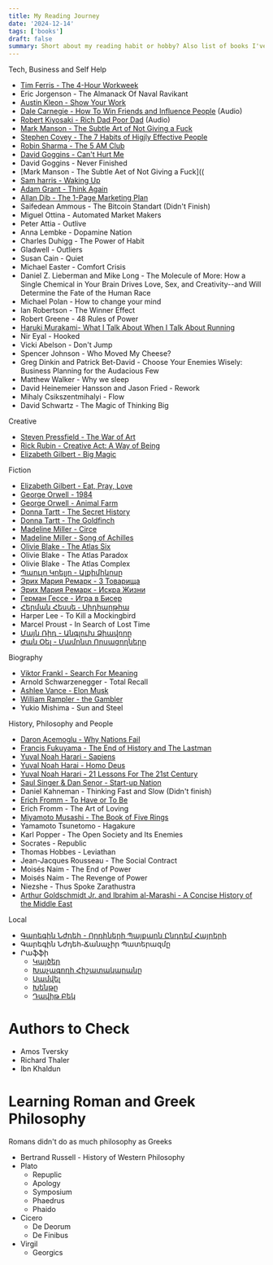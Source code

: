 ```yaml
---
title: My Reading Journey
date: '2024-12-14'
tags: ['books']
draft: false
summary: Short about my reading habit or hobby? Also list of books I've read and I am gonna read
---
```





Tech, Business and Self Help
* [Tim Ferris - The 4-Hour Workweek]()
* Eric Jorgenson - The Almanack Of Naval Ravikant
* [Austin Kleon - Show Your Work]()
* [Dale Carnegie - How To Win Friends and Influence People]() (Audio)
* [Robert Kiyosaki - Rich Dad Poor Dad]() (Audio)
* [Mark Manson - The Subtle Art of Not Giving a Fuck]()
* [Stephen Covey - The 7 Habits of Higjly Effective People]()
* [Robin Sharma - The 5 AM Club]()
* [David Goggins - Can't Hurt Me]()
* David Goggins - Never Finished
* [Mark Manson - The Subtle Aet of Not Giving a Fuck]((
* [Sam harris - Waking Up]()
* [Adam Grant - Think Again]()
* [Allan Dib - The 1-Page Marketing Plan](https://artamuses.vercel.app/blog/the-1-page-marketing-plan-review)
* Saifedean Ammous - The Bitcoin Standart (Didn't Finish)
* Miguel Ottina - Automated Market Makers
* Peter Attia - Outlive
* Anna Lembke - Dopamine Nation
* Charles Duhigg - The Power of Habit
* Gladwell - Outliers 
* Susan Cain - Quiet
* Michael Easter - Comfort Crisis
* Daniel Z. Lieberman and Mike Long - The Molecule of More: How a Single Chemical in Your Brain Drives Love, Sex, and Creativity--and Will Determine the Fate of the Human Race
* Michael Polan - How to change your mind 
* Ian Robertson - The Winner Effect
* Robert Greene - 48 Rules of Power
* [Haruki Murakami- What I Talk About When I Talk About Running]()
* Nir Eyal - Hooked
* Vicki Abelson - Don't Jump
* Spencer Johnson - Who Moved My Cheese?
* Greg Dinkin and Patrick Bet-David - Choose Your Enemies Wisely: Business Planning for the Audacious Few
* Matthew Walker - Why we sleep
* David Heinemeier Hansson and Jason Fried - Rework
* Mihaly Csikszentmihalyi - Flow 
* David Schwartz - The Magic of Thinking Big

  
 

Creative
* [Steven Pressfield - The War of Art]()
* [Rick Rubin - Creative Act: A Way of Being]()
* [Elizabeth Gilbert - Big Magic]()

Fiction
* [Elizabeth Gilbert - Eat, Pray, Love]()
* [George Orwell - 1984]()
* [George Orwell - Animal Farm]()
* [Donna Tartt - The Secret History]()
* [Donna Tartt - The Goldfinch]()
* [Madeline Miller - Circe]()
* [Madeline Miller - Song of Achilles]()
* [Olivie Blake - The Atlas Six]()
* Olivie Blake - The Atlas Paradox
* Olivie Blake - The Atlas Complex
* [Պաուլո Կոելյո - Ալքիմիկոսը]()
* [Эрих Мария Ремарк - 3 Товарища]()
* [Эрих Мария Ремарк - Искра Жизни]()
* [Герман Гессе - Игра в Бисер]()
* [Հերման Հեսսե ֊ Սիդհարթհա]()
* Harper Lee - To Kill a Mockingbird
* Marcel Proust - In Search of Lost Time
* [Մայն Ռիդ - Անգլուխ Ձիավորը]()
* [Ժան Օել - Մամոնտ Որսացողները]()


Biography
* [Viktor Frankl - Search For Meaning]()
* Arnold Schwarzenegger -  Total Recall
* [Ashlee Vance - Elon Musk]()
* [William Rampler - the Gambler]()
* Yukio Mishima - Sun and Steel


History, Philosophy and People
* [Daron Acemoglu - Why Nations Fail]()
* [Francis Fukuyama - The End of History and The Lastman]()
* [Yuval Noah Harari - Sapiens]()
* [Yuval Noah Harai - Homo Deus]()
* [Yuval Noah Harari - 21 Lessons For The 21st Century]() 
* [Saul Singer & Dan Senor - Start-up Nation]()
* Daniel Kahneman - Thinking Fast and Slow (Didn't finish)
* [Erich Fromm - To Have or To Be]()
* Erich Fromm - The Art of Loving
* [Miyamoto Musashi - The Book of Five Rings]()
* Yamamoto Tsunetomo - Hagakure
* Karl Popper - The Open Society and Its Enemies
* Socrates - Republic
* Thomas Hobbes - Leviathan
* Jean-Jacques Rousseau - The Social Contract
* Moisés Naim - The End of Power
* Moisés Naim - The Revenge of Power
* Niezshe - Thus Spoke Zarathustra
* [Arthur Goldschmidt Jr. and Ibrahim al-Marashi - A Concise History of the Middle East]()




Local
* [Գարեգին Նժդեհ - Որդիների Պայքարն Ընդդեմ Հայրերի]()
* Գարեգին Նժդեհ֊Ճանաչիր Պատերազմը 
* Րաֆֆի
    * [Կայծեր]()
    * [Խաչագողի Հիշատակարանը]()
    * [Սամվել]()
    * [Խենթը]()
    * [Դավիթ Բեկ]()
  

# Authors to Check
* Amos Tversky
* Richard Thaler
* Ibn Khaldun

# Learning Roman and Greek Philosophy
Romans didn't do as much philosophy as Greeks

* Bertrand Russell - History of Western Philosophy
* Plato
     * Repuplic
     * Apology
     * Symposium
     * Phaedrus
     * Phaido
* Cicero
   * De Deorum
   * De Finibus
* Virgil
   * Georgics

